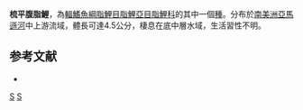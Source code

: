 {{Speciesbox 
| taxon = Phenacogaster pectinatus
| status = NE
| status_system = IUCN3.1
| authority =  [[Cope|Cope]], 1870
| synonyms = *''Tetragonopterus pectinatus''<br /><small>Cope, 1870</small>
*''Tetragonopterus tabatingae''<br /><small>Steindachner, 1876</small>
*''Tetragonopterus bairdii''<br /><small>Steindachner, 1882</small>
}}
'''梳平腹脂鯉'''，為[[輻鰭魚綱|輻鰭魚綱]][[脂鯉目|脂鯉目]][[脂鯉亞目|脂鯉亞目]][[脂鯉科|脂鯉科]]的其中一個[[種|種]]。分布於[[南美洲|南美洲]][[亞馬遜河|亞馬遜河]]中上游流域，體長可達4.5公分，棲息在底中層水域，生活習性不明。

==参考文献==
{{refbegin}}
*{{FishBase_species|genus=Phenacogaster|species=pectinatus|year=2014|month=1}}
{{refend}}

{{Taxonbar|from=Q6417375}}

[[Category:平腹脂鯉屬|S]]
[[Category:1870年描述的鱼类|S]]


{{魚類小作品}}